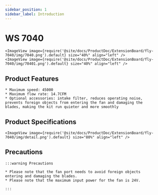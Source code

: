 ```yaml
---
sidebar_position: 1
sidebar_label: Introduction
---
```



# WS 7040

    <ImageView image={require('@site/docs/ProductDoc/ExtensionBoard/fly-7040/img/7040.png').default} size="40%" align="left" />
    <ImageView image={require('@site/docs/ProductDoc/ExtensionBoard/fly-7040/img/70401.png').default} size="40%" align="left" />


## Product Features

    * Maximum speed: 45000
    * Maximum flow rate: 14.7CFM
    * Optional accessories: intake filter, reduces operating noise, prevents foreign objects from entering the fan and damaging the blades, making the kit run quieter and more smoothly

## Product Specifications

    <ImageView image={require('@site/docs/ProductDoc/ExtensionBoard/fly-7040/img/detail.png').default} size="80%" align="left" />

## Precautions

    :::warning Precautions

    * Please note that the fan port needs to avoid foreign objects entering and damaging the blades.
    * Please note that the maximum input power for the fan is 24V.

    ::: 

